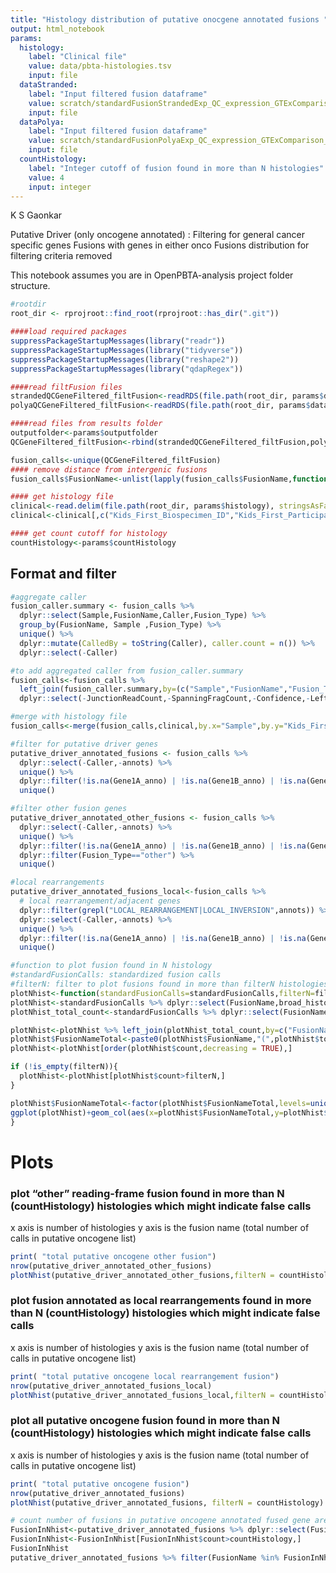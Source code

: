 ```yaml
---
title: "Histology distribution of putative onocgene annotated fusions "
output: html_notebook
params:
  histology:
    label: "Clinical file" 
    value: data/pbta-histologies.tsv
    input: file
  dataStranded:
    label: "Input filtered fusion dataframe"
    value: scratch/standardFusionStrandedExp_QC_expression_GTExComparison_annotated.RDS
    input: file
  dataPolya:
    label: "Input filtered fusion dataframe"
    value: scratch/standardFusionPolyaExp_QC_expression_GTExComparison_annotated.RDS
    input: file    
  countHistology:
    label: "Integer cutoff of fusion found in more than N histologies"
    value: 4
    input: integer     
---
```


K S Gaonkar

Putative Driver (only oncogene annotated) :
Filtering for general cancer specific genes
Fusions with genes in either onco
Fusions distribution for filtering criteria removed

This notebook assumes you are in OpenPBTA-analysis project folder structure.


```r
#rootdir
root_dir <- rprojroot::find_root(rprojroot::has_dir(".git"))

####load required packages
suppressPackageStartupMessages(library("readr"))
suppressPackageStartupMessages(library("tidyverse"))
suppressPackageStartupMessages(library("reshape2"))
suppressPackageStartupMessages(library("qdapRegex"))

####read filtFusion files
strandedQCGeneFiltered_filtFusion<-readRDS(file.path(root_dir, params$dataStranded))
polyaQCGeneFiltered_filtFusion<-readRDS(file.path(root_dir, params$dataPolya))

####read files from results folder
outputfolder<-params$outputfolder
QCGeneFiltered_filtFusion<-rbind(strandedQCGeneFiltered_filtFusion,polyaQCGeneFiltered_filtFusion)

fusion_calls<-unique(QCGeneFiltered_filtFusion)
#### remove distance from intergenic fusions
fusion_calls$FusionName<-unlist(lapply(fusion_calls$FusionName,function(x) rm_between(x, "(", ")", extract = F)))

#### get histology file
clinical<-read.delim(file.path(root_dir, params$histology), stringsAsFactors = FALSE)
clinical<-clinical[,c("Kids_First_Biospecimen_ID","Kids_First_Participant_ID","broad_histology")]

#### get count cutoff for histology
countHistology<-params$countHistology
```

## Format and filter

```r

#aggregate caller 
fusion_caller.summary <- fusion_calls %>%
  dplyr::select(Sample,FusionName,Caller,Fusion_Type) %>%
  group_by(FusionName, Sample ,Fusion_Type) %>%
  unique() %>%
  dplyr::mutate(CalledBy = toString(Caller), caller.count = n()) %>%
  dplyr::select(-Caller)

#to add aggregated caller from fusion_caller.summary
fusion_calls<-fusion_calls %>% 
  left_join(fusion_caller.summary,by=(c("Sample","FusionName","Fusion_Type"))) %>%
  dplyr::select(-JunctionReadCount,-SpanningFragCount,-Confidence,-LeftBreakpoint,-RightBreakpoint) %>% unique()

#merge with histology file
fusion_calls<-merge(fusion_calls,clinical,by.x="Sample",by.y="Kids_First_Biospecimen_ID")

#filter for putative driver genes
putative_driver_annotated_fusions <- fusion_calls %>%
  dplyr::select(-Caller,-annots) %>%
  unique() %>%
  dplyr::filter(!is.na(Gene1A_anno) | !is.na(Gene1B_anno) | !is.na(Gene2A_anno) | !is.na(Gene2B_anno)) %>%
  unique()

```


```r

#filter other fusion genes
putative_driver_annotated_other_fusions <- fusion_calls %>%
  dplyr::select(-Caller,-annots) %>%
  unique() %>% 
  dplyr::filter(!is.na(Gene1A_anno) | !is.na(Gene1B_anno) | !is.na(Gene2A_anno) | !is.na(Gene2B_anno)) %>%
  dplyr::filter(Fusion_Type=="other") %>%
  unique()

#local rearrangements
putative_driver_annotated_fusions_local<-fusion_calls %>%
  # local rearrangement/adjacent genes
  dplyr::filter(grepl("LOCAL_REARRANGEMENT|LOCAL_INVERSION",annots)) %>%
  dplyr::select(-Caller,-annots) %>%
  unique() %>%
  dplyr::filter(!is.na(Gene1A_anno) | !is.na(Gene1B_anno) | !is.na(Gene2A_anno) | !is.na(Gene2B_anno)) %>%
  unique()
```


```r

#function to plot fusion found in N histology
#standardFusionCalls: standardized fusion calls
#filterN: filter to plot fusions found in more than filterN histologies
plotNhist<-function(standardFusionCalls=standardFusionCalls,filterN=filterN){
plotNhist<-standardFusionCalls %>% dplyr::select(FusionName,broad_histology) %>% unique() %>% group_by(FusionName) %>% summarise(count=n())
plotNhist_total_count<-standardFusionCalls %>% dplyr::select(FusionName) %>% group_by(FusionName) %>% summarise(totalcount=n())

plotNhist<-plotNhist %>% left_join(plotNhist_total_count,by=c("FusionName"))
plotNhist$FusionNameTotal<-paste0(plotNhist$FusionName,"(",plotNhist$totalcount,")")
plotNhist<-plotNhist[order(plotNhist$count,decreasing = TRUE),]

if (!is_empty(filterN)){
  plotNhist<-plotNhist[plotNhist$count>filterN,]
}

plotNhist$FusionNameTotal<-factor(plotNhist$FusionNameTotal,levels=unique(plotNhist$FusionNameTotal),ordered = TRUE)
ggplot(plotNhist)+geom_col(aes(x=plotNhist$FusionNameTotal,y=plotNhist$count))+theme(axis.text.x = element_text(angle=90))+coord_flip()+ylab("count")+xlab("FusionName(Total)")
}
```


# Plots 
### plot "other" reading-frame fusion found in more than N (countHistology) histologies which might indicate false calls
x axis is number of histologies y axis is the fusion name (total number of calls in putative oncogene list)
```r

print( "total putative oncogene other fusion")
nrow(putative_driver_annotated_other_fusions)
plotNhist(putative_driver_annotated_other_fusions,filterN = countHistology)

```


### plot fusion annotated as local rearrangements found in more than N (countHistology) histologies which might indicate false calls
x axis is number of histologies y axis is the fusion name (total number of calls in putative oncogene list)

```r

print( "total putative oncogene local rearrangement fusion")
nrow(putative_driver_annotated_fusions_local)
plotNhist(putative_driver_annotated_fusions_local,filterN = countHistology)

```


### plot all putative oncogene fusion found in more than N (countHistology) histologies which might indicate false calls
x axis is number of histologies y axis is the fusion name (total number of calls in putative oncogene list)

```r
print( "total putative oncogene fusion")
nrow(putative_driver_annotated_fusions)
plotNhist(putative_driver_annotated_fusions, filterN = countHistology)
```


```r
# count number of fusions in putative oncogene annotated fused gene are in more than N (countHistology) histologies
FusionInNhist<-putative_driver_annotated_fusions %>% dplyr::select(FusionName,broad_histology) %>% unique() %>% group_by(FusionName) %>% summarise(count=n())
FusionInNhist<-FusionInNhist[FusionInNhist$count>countHistology,]
FusionInNhist
putative_driver_annotated_fusions %>% filter(FusionName %in% FusionInNhist$FusionName) %>% nrow()

```

